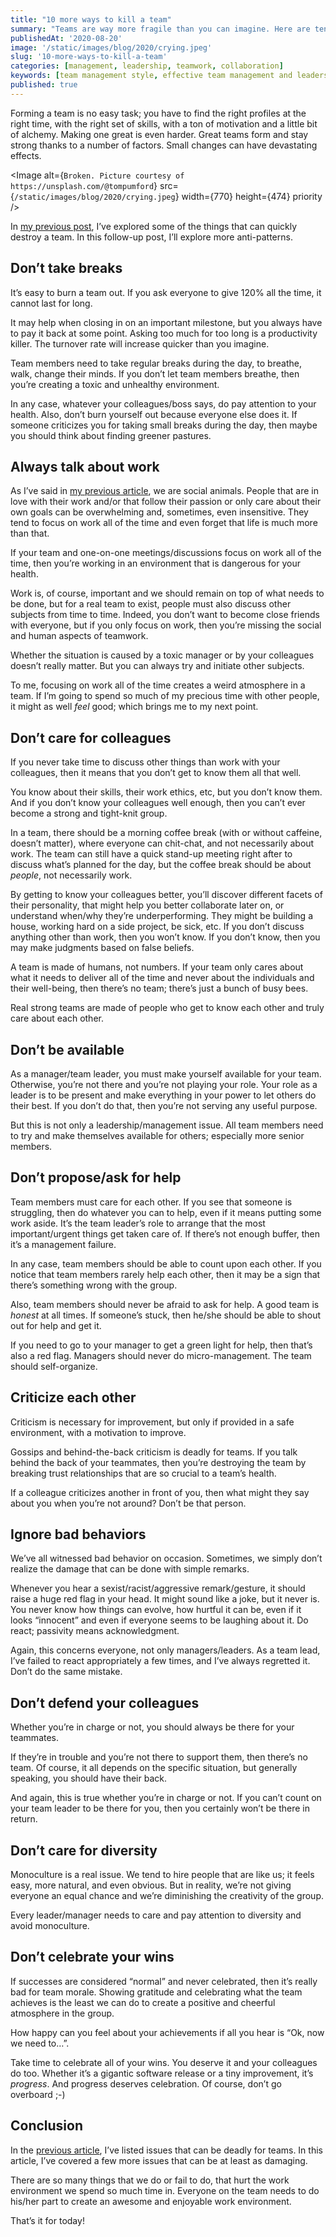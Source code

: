 ```yaml
---
title: "10 more ways to kill a team"
summary: "Teams are way more fragile than you can imagine. Here are ten more things that can demolish one."
publishedAt: '2020-08-20'
image: '/static/images/blog/2020/crying.jpeg'
slug: '10-more-ways-to-kill-a-team'
categories: [management, leadership, teamwork, collaboration]
keywords: [team management style, effective team management and leadership, team management strategies]
published: true
---
```


Forming a team is no easy task; you have to find the right profiles at the right time, with the right set of skills, with a ton of motivation and a little bit of alchemy. Making one great is even harder. Great teams form and stay strong thanks to a number of factors. Small changes can have devastating effects.

<Image
  alt={`Broken. Picture courtesy of https://unsplash.com/@tompumford`}
  src={`/static/images/blog/2020/crying.jpeg`}
  width={770}
  height={474}
  priority
/>

In [my previous post](https://medium.com/management-matters/10-ways-to-kill-a-team-1de48e80c8c4), I’ve explored some of the things that can quickly destroy a team. In this follow-up post, I’ll explore more anti-patterns.

## Don’t take breaks

It’s easy to burn a team out. If you ask everyone to give 120% all the time, it cannot last for long.

It may help when closing in on an important milestone, but you always have to pay it back at some point. Asking too much for too long is a productivity killer. The turnover rate will increase quicker than you imagine.

Team members need to take regular breaks during the day, to breathe, walk, change their minds. If you don’t let team members breathe, then you’re creating a toxic and unhealthy environment.

In any case, whatever your colleagues/boss says, do pay attention to your health. Also, don’t burn yourself out because everyone else does it. If someone criticizes you for taking small breaks during the day, then maybe you should think about finding greener pastures.

## Always talk about work

As I’ve said in [my previous article](https://medium.com/@dSebastien/dont-let-juniors-alone-66762c5c0b7c), we are social animals. People that are in love with their work and/or that follow their passion or only care about their own goals can be overwhelming and, sometimes, even insensitive. They tend to focus on work all of the time and even forget that life is much more than that.

If your team and one-on-one meetings/discussions focus on work all of the time, then you’re working in an environment that is dangerous for your health.

Work is, of course, important and we should remain on top of what needs to be done, but for a real team to exist, people must also discuss other subjects from time to time. Indeed, you don’t want to become close friends with everyone, but if you only focus on work, then you’re missing the social and human aspects of teamwork.

Whether the situation is caused by a toxic manager or by your colleagues doesn’t really matter. But you can always try and initiate other subjects.

To me, focusing on work all of the time creates a weird atmosphere in a team. If I’m going to spend so much of my precious time with other people, it might as well _feel_ good; which brings me to my next point.

## Don’t care for colleagues

If you never take time to discuss other things than work with your colleagues, then it means that you don’t get to know them all that well.

You know about their skills, their work ethics, etc, but you don’t know them. And if you don’t know your colleagues well enough, then you can’t ever become a strong and tight-knit group.

In a team, there should be a morning coffee break (with or without caffeine, doesn’t matter), where everyone can chit-chat, and not necessarily about work. The team can still have a quick stand-up meeting right after to discuss what’s planned for the day, but the coffee break should be about _people_, not necessarily work.

By getting to know your colleagues better, you’ll discover different facets of their personality, that might help you better collaborate later on, or understand when/why they’re underperforming. They might be building a house, working hard on a side project, be sick, etc. If you don’t discuss anything other than work, then you won’t know. If you don’t know, then you may make judgments based on false beliefs.

A team is made of humans, not numbers. If your team only cares about what it needs to deliver all of the time and never about the individuals and their well-being, then there’s no team; there’s just a bunch of busy bees.

Real strong teams are made of people who get to know each other and truly care about each other.

## Don’t be available

As a manager/team leader, you must make yourself available for your team. Otherwise, you’re not there and you’re not playing your role. Your role as a leader is to be present and make everything in your power to let others do their best. If you don’t do that, then you’re not serving any useful purpose.

But this is not only a leadership/management issue. All team members need to try and make themselves available for others; especially more senior members.

## Don’t propose/ask for help

Team members must care for each other. If you see that someone is struggling, then do whatever you can to help, even if it means putting some work aside. It’s the team leader’s role to arrange that the most important/urgent things get taken care of. If there’s not enough buffer, then it’s a management failure.

In any case, team members should be able to count upon each other. If you notice that team members rarely help each other, then it may be a sign that there’s something wrong with the group.

Also, team members should never be afraid to ask for help. A good team is _honest_ at all times. If someone’s stuck, then he/she should be able to shout out for help and get it.

If you need to go to your manager to get a green light for help, then that’s also a red flag. Managers should never do micro-management. The team should self-organize.

## Criticize each other

Criticism is necessary for improvement, but only if provided in a safe environment, with a motivation to improve.

Gossips and behind-the-back criticism is deadly for teams. If you talk behind the back of your teammates, then you’re destroying the team by breaking trust relationships that are so crucial to a team’s health.

If a colleague criticizes another in front of you, then what might they say about you when you’re not around? Don’t be that person.

## Ignore bad behaviors

We’ve all witnessed bad behavior on occasion. Sometimes, we simply don’t realize the damage that can be done with simple remarks.

Whenever you hear a sexist/racist/aggressive remark/gesture, it should raise a huge red flag in your head. It might sound like a joke, but it never is. You never know how things can evolve, how hurtful it can be, even if it looks “innocent” and even if everyone seems to be laughing about it. Do react; passivity means acknowledgment.

Again, this concerns everyone, not only managers/leaders. As a team lead, I’ve failed to react appropriately a few times, and I’ve always regretted it. Don’t do the same mistake.

## Don’t defend your colleagues

Whether you’re in charge or not, you should always be there for your teammates.

If they’re in trouble and you’re not there to support them, then there’s no team. Of course, it all depends on the specific situation, but generally speaking, you should have their back.

And again, this is true whether you’re in charge or not. If you can’t count on your team leader to be there for you, then you certainly won’t be there in return.

## Don’t care for diversity

Monoculture is a real issue. We tend to hire people that are like us; it feels easy, more natural, and even obvious. But in reality, we’re not giving everyone an equal chance and we’re diminishing the creativity of the group.

Every leader/manager needs to care and pay attention to diversity and avoid monoculture.

## Don’t celebrate your wins

If successes are considered “normal” and never celebrated, then it’s really bad for team morale. Showing gratitude and celebrating what the team achieves is the least we can do to create a positive and cheerful atmosphere in the group.

How happy can you feel about your achievements if all you hear is “Ok, now we need to…”.

Take time to celebrate all of your wins. You deserve it and your colleagues do too. Whether it’s a gigantic software release or a tiny improvement, it’s _progress_. And progress deserves celebration. Of course, don’t go overboard ;-)

## Conclusion

In the [previous article](https://medium.com/management-matters/10-ways-to-kill-a-team-1de48e80c8c4), I’ve listed issues that can be deadly for teams. In this article, I’ve covered a few more issues that can be at least as damaging.

There are so many things that we do or fail to do, that hurt the work environment we spend so much time in. Everyone on the team needs to do his/her part to create an awesome and enjoyable work environment.

That’s it for today!

<BlogPostSignature />
